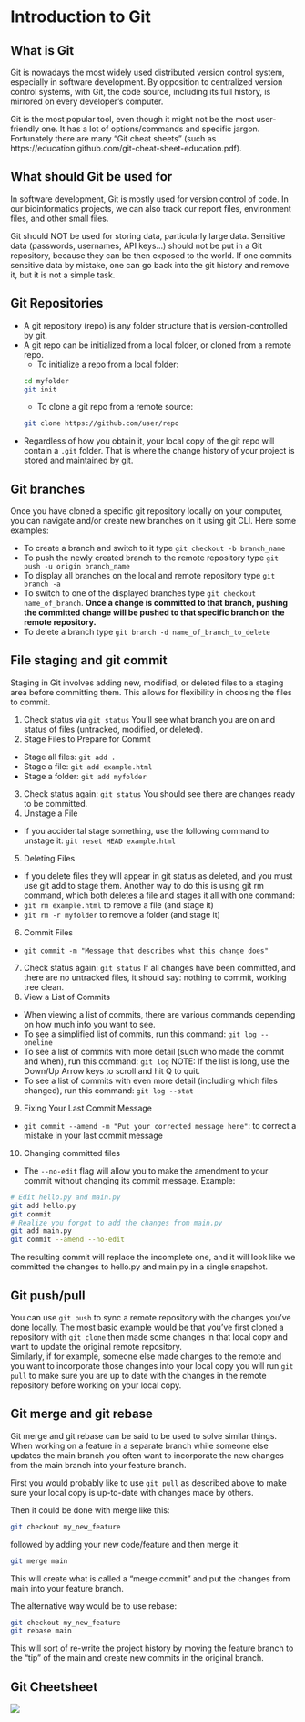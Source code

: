 # Introduction to Git

## What is Git

Git is nowadays the most widely used distributed version control system, especially in software development. By opposition to centralized version control systems, with Git, the code source, including its full history, is mirrored on every developer's computer.

Git is the most popular tool, even though it might not be the most user-friendly one. It has a lot of options/commands and specific jargon. Fortunately there are many "Git cheat sheets" (such as https://education.github.com/git-cheat-sheet-education.pdf).

## What should Git be used for

In software development, Git is mostly used for version control of code. In our bioinformatics projects, we can also track our report files, environment files, and other small files.

Git should NOT be used for storing data, particularly large data. Sensitive data (passwords, usernames, API keys...) should not be put in a Git repository, because they can be then exposed to the world. If one commits sensitive data by mistake, one can go back into the git history and remove it, but it is not a simple task.

## Git Repositories

- A git repository (repo) is any folder structure that is version-controlled by git.
- A git repo can be initialized from a local folder, or cloned from a remote repo.
  - To initialize a repo from a local folder:
  ```bash
  cd myfolder
  git init
  ```
  - To clone a git repo from a remote source:
  ```bash
  git clone https://github.com/user/repo
  ```
- Regardless of how you obtain it, your local copy of the git repo will contain a `.git` folder. That is where the change history of your project is stored and maintained by git.

## Git branches
Once you have cloned a specific git repository locally on your computer, you can navigate and/or create new branches on it using git CLI. Here some examples:

- To create a branch and switch to it type `git checkout -b branch_name` 
- To push the newly created branch to the remote repository type `git push -u origin branch_name` 
- To display all branches on the local and remote repository type `git branch -a` 
- To switch to one of the displayed branches type `git checkout name_of_branch`. **Once a change is committed to that branch, pushing the committed change will be pushed to that specific branch on the remote repository.**
- To delete a branch type `git branch -d name_of_branch_to_delete`


## File staging and git commit

Staging in Git involves adding new, modified, or deleted files to a staging area before committing them. This allows for flexibility in choosing the files to commit.

1. Check status via `git status` You'll see what branch you are on and status of files (untracked, modified, or deleted).  
2. Stage Files to Prepare for Commit
 - Stage all files: `git add .`
 - Stage a file: `git add example.html`
 - Stage a folder: `git add myfolder`
3. Check status again: `git status` You should see there are changes ready to be committed.
4. Unstage a File
  - If you accidental stage something, use the following command to unstage it: `git reset HEAD example.html`
5. Deleting Files
  - If you delete files they will appear in git status as deleted, and you must use git add to stage them. Another way to do this is using git rm command, which both deletes a file and stages it all with one command:
  - `git rm example.html` to remove a file (and stage it)
  - `git rm -r myfolder` to remove a folder (and stage it)
6. Commit Files 
  -  `git commit -m "Message that describes what this change does"`
7. Check status again: `git status` If all changes have been committed, and there are no untracked files, it should say: nothing to commit, working tree clean. 
8. View a List of Commits
  - When viewing a list of commits, there are various commands depending on how much info you want to see.
  - To see a simplified list of commits, run this command: `git log --oneline`
  - To see a list of commits with more detail (such who made the commit and when), run this command: `git log` NOTE: If the list is long, use the Down/Up Arrow keys to scroll and hit Q to quit.
  - To see a list of commits with even more detail (including which files changed), run this command: `git log --stat`
9. Fixing Your Last Commit Message
  - `git commit --amend -m "Put your corrected message here"`: to correct a mistake in your last commit message
10. Changing committed files
  - The `--no-edit` flag will allow you to make the amendment to your commit without changing its commit message. Example:
  ```bash 
  # Edit hello.py and main.py
  git add hello.py
  git commit 
  # Realize you forgot to add the changes from main.py 
  git add main.py 
  git commit --amend --no-edit
  ```
  The resulting commit will replace the incomplete one, and it will look like we committed the changes to hello.py and main.py in a single snapshot.

## Git push/pull

You can use `git push` to sync a remote repository with the changes you've done locally. 
The most basic example would be that you've first cloned a repository with `git clone` then made some changes in that local copy and want to update the original remote repository.  
Similarly, if for example, someone else made changes to the remote and you want to incorporate those changes into your local copy you will run `git pull` to make sure you are up to date with the changes in the remote repository before working on your local copy. 

## Git merge and git rebase

Git merge and git rebase can be said to be used to solve similar things.  
When working on a feature in a separate branch while someone else updates the main branch you often want to incorporate the new changes from the main branch into your feature branch.  

First you would probably like to use `git pull` as described above to make sure your local copy is up-to-date with changes made by others.  

Then it could be done with merge like this:  

```bash
git checkout my_new_feature
```

followed by adding your new code/feature and then merge it:  
```bash
git merge main
```  

This will create what is called a "merge commit" and put the changes from main into your feature branch.

The alternative way would be to use rebase:  

```bash
git checkout my_new_feature
git rebase main
```

This will sort of re-write the project history by moving the feature branch to the "tip" of the main and create new commits in the original branch.

## Git Cheetsheet

![](https://cdn.masto.host/socialjvnsca/media_attachments/files/112/288/026/870/908/533/original/8cdf198fa52700f6.png){fig-alt="A Git cheetsheet by Julia Evans"}

